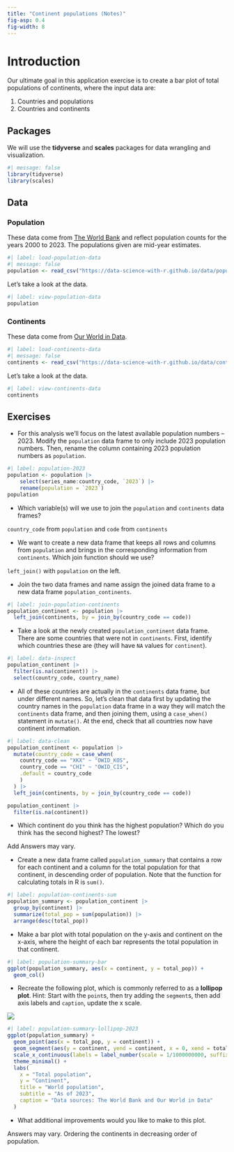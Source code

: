 ```yaml
---
title: "Continent populations (Notes)"
fig-asp: 0.4
fig-width: 8
---
```


# Introduction

Our ultimate goal in this application exercise is to create a bar plot of total populations of continents, where the input data are:

1.  Countries and populations
2.  Countries and continents

## Packages

We will use the **tidyverse** and **scales** packages for data wrangling and visualization.

```r
#| message: false
library(tidyverse)
library(scales)
```

## Data

### Population

These data come from [The World Bank](https://databank.worldbank.org/reports.aspx?source=2&series=SP.POP.TOTL&country=#) and reflect population counts for the years 2000 to 2023.
The populations given are mid-year estimates.

```r
#| label: load-population-data
#| message: false
population <- read_csv("https://data-science-with-r.github.io/data/population.csv")
```

Let's take a look at the data.

```r
#| label: view-population-data
population
```

### Continents

These data come from [Our World in Data](https://ourworldindata.org/grapher/continents-according-to-our-world-in-data).

```r
#| label: load-continents-data
#| message: false
continents <- read_csv("https://data-science-with-r.github.io/data/continents.csv")
```

Let's take a look at the data.

```r
#| label: view-continents-data
continents
```

## Exercises

-   For this analysis we'll focus on the latest available population numbers -- 2023. Modify the `population` data frame to only include 2023 population numbers. Then, rename the column containing 2023 population numbers as `population`.

```r
#| label: population-2023
population <- population |>
    select(series_name:country_code, `2023`) |>
    rename(population = `2023`)
population
```

-   Which variable(s) will we use to join the `population` and `continents` data frames?

`country_code` from `population` and `code` from `continents`

-   We want to create a new data frame that keeps all rows and columns from `population` and brings in the corresponding information from `continents`. Which join function should we use?

`left_join()` with `population` on the left.

-   Join the two data frames and name assign the joined data frame to a new data frame `population_continents`.

```r
#| label: join-population-continents
population_continent <- population |>
  left_join(continents, by = join_by(country_code == code))
```

-   Take a look at the newly created `population_continent` data frame. There are some countries that were not in `continents`. First, identify which countries these are (they will have `NA` values for `continent`).

```r
#| label: data-inspect
population_continent |>
  filter(is.na(continent)) |>
  select(country_code, country_name)
```

-   All of these countries are actually in the `continents` data frame, but under different names. So, let's clean that data first by updating the country names in the `population` data frame in a way they will match the `continents` data frame, and then joining them, using a `case_when()` statement in `mutate()`. At the end, check that all countries now have continent information.

```r
#| label: data-clean
population_continent <- population |>
  mutate(country_code = case_when(
    country_code == "XKX" ~ "OWID_KOS",
    country_code == "CHI" ~ "OWID_CIS",
    .default = country_code
    )
  ) |>
  left_join(continents, by = join_by(country_code == code))

population_continent |>
  filter(is.na(continent))
```

-   Which continent do you think has the highest population? Which do you think has the second highest? The lowest?

Add Answers may vary.

-   Create a new data frame called `population_summary` that contains a row for each continent and a column for the total population for that continent, in descending order of population. Note that the function for calculating totals in R is `sum()`.

```r
#| label: population-continents-sum
population_summary <- population_continent |>
  group_by(continent) |>
  summarize(total_pop = sum(population)) |>
  arrange(desc(total_pop))
```

-   Make a bar plot with total population on the y-axis and continent on the x-axis, where the height of each bar represents the total population in that continent.

```r
#| label: population-summary-bar
ggplot(population_summary, aes(x = continent, y = total_pop)) +
  geom_col()
```

-   Recreate the following plot, which is commonly referred to as a **lollipop plot**. Hint: Start with the `point`s, then try adding the `segment`s, then add axis labels and `caption`, update the x scale.

![](https://data-science-with-r.github.io/images/population-summary-lollipop-2023.png)

```r
#| label: population-summary-lollipop-2023
ggplot(population_summary) +
  geom_point(aes(x = total_pop, y = continent)) +
  geom_segment(aes(y = continent, yend = continent, x = 0, xend = total_pop)) +
  scale_x_continuous(labels = label_number(scale = 1/1000000000, suffix = " bil")) +
  theme_minimal() +
  labs(
    x = "Total population",
    y = "Continent",
    title = "World population",
    subtitle = "As of 2023",
    caption = "Data sources: The World Bank and Our World in Data"
  )
```

-   What additional improvements would you like to make to this plot.

Answers may vary.
Ordering the continents in decreasing order of population.
